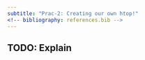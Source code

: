 ```yaml
---
subtitle: "Prac-2: Creating our own htop!"
<!-- bibliography: references.bib -->
---
```


## TODO: Explain
